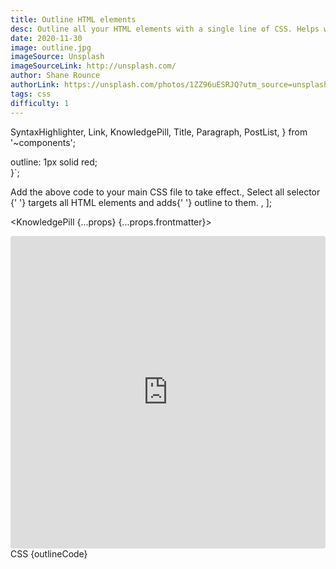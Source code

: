 ```yaml
---
title: Outline HTML elements
desc: Outline all your HTML elements with a single line of CSS. Helps with understanding layout by visualizing all elements outlines on the screen.
date: 2020-11-30
image: outline.jpg
imageSource: Unsplash
imageSourceLink: http://unsplash.com/
author: Shane Rounce
authorLink: https://unsplash.com/photos/1ZZ96uESRJQ?utm_source=unsplash&utm_medium=referral&utm_content=creditShareLink
tags: css
difficulty: 1
---
```


  SyntaxHighlighter,
  Link,
  KnowledgePill,
  Title,
  Paragraph,
  PostList,
} from '~components';

  outline: 1px solid red;  
}`;

  <Text>Add the above code to your main CSS file to take effect.</Text>,
  <Text>
    <Link href="https://www.w3schools.com/cssref/sel_all.asp">
      Select all selector
    </Link>{' '}
    targets all HTML elements and adds{' '}
    <Link href="https://www.w3schools.com/css/css_outline.asp">outline</Link> to
    them.
  </Text>,
];

<KnowledgePill {...props} {...props.frontmatter}>
  <Title level={4} transform="none">
    Preview
  </Title>
  <Paragraph>
    <iframe
      src="https://codesandbox.io/embed/awesome-poincare-zm78y?fontsize=14&hidenavigation=1&theme=dark"
      style="width:100%; height:500px; border:0; border-radius: 4px; overflow:hidden;"
      title="awesome-poincare-zm78y"
      allow="accelerometer; ambient-light-sensor; camera; encrypted-media; geolocation; gyroscope; hid; microphone; midi; payment; usb; vr; xr-spatial-tracking"
      sandbox="allow-forms allow-modals allow-popups allow-presentation allow-same-origin allow-scripts"
    ></iframe>
  </Paragraph>
  <Title level={4} transform="none">
    Select all selector and the outline
  </Title>
  <Text size="small">CSS</Text>
  <SyntaxHighlighter language="css" title="CSS" showCopy>
    {outlineCode}
  </SyntaxHighlighter>
  <Title level={4} transform="none">
    Explanation
  </Title>
  <PostList data={listData} />
</KnowledgePill>
